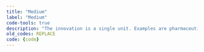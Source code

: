```yaml
---
title: "Medium"
label: "Medium"
code-tools: true
description: "The innovation is a single unit. Examples are pharmaceuticals, software, tools"
old_codes: REPLACE
code: {code}
---
```

